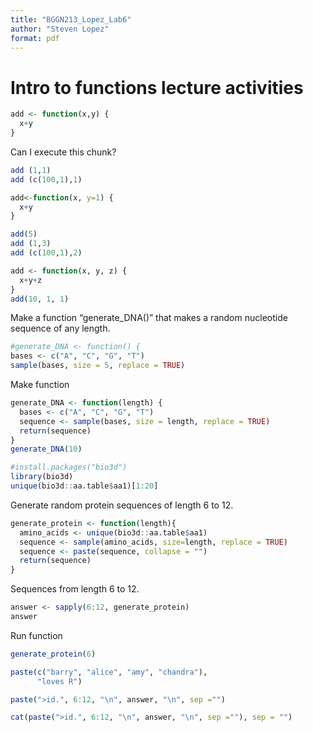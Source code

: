 ```yaml
---
title: "BGGN213_Lopez_Lab6"
author: "Steven Lopez"
format: pdf
---
```


# Intro to functions lecture activities

```r
add <- function(x,y) {
  x+y
}
```

Can I execute this chunk? 

```r
add (1,1)
add (c(100,1),1)
```

```r
add<-function(x, y=1) {
  x+y
}
```


```r
add(5)
add (1,3)
add (c(100,1),2)
```

```r
add <- function(x, y, z) {
  x+y+z
}
add(10, 1, 1)
```

Make a function "generate_DNA()" that makes a random nucleotide sequence of any length.

```r
#generate_DNA <- function() {
bases <- c("A", "C", "G", "T")
sample(bases, size = 5, replace = TRUE)
```

Make function

```r
generate_DNA <- function(length) {
  bases <- c("A", "C", "G", "T")
  sequence <- sample(bases, size = length, replace = TRUE)
  return(sequence)
}
generate_DNA(10)
```

```r
#install.packages("bio3d")
library(bio3d)
unique(bio3d::aa.table$aa1)[1:20]
```

Generate random protein sequences of length 6 to 12.

```r
generate_protein <- function(length){
  amino_acids <- unique(bio3d::aa.table$aa1)
  sequence <- sample(amino_acids, size=length, replace = TRUE)
  sequence <- paste(sequence, collapse = "")
  return(sequence)
}
```

Sequences from length 6 to 12.

```r
answer <- sapply(6:12, generate_protein)
answer
```

Run function

```r
generate_protein(6)
```

```r
paste(c("barry", "alice", "amy", "chandra"),
      "loves R")
```

```r
paste(">id.", 6:12, "\n", answer, "\n", sep ="")
```

```r
cat(paste(">id.", 6:12, "\n", answer, "\n", sep =""), sep = "")
```